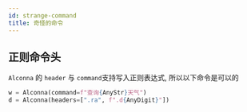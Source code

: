 ```yaml
---
id: strange-command
title: 奇怪的命令
---
```


## 正则命令头

`Alconna` 的 `header` 与 `command`支持写入正则表达式, 所以以下命令是可以的

```python
w = Alconna(command=f"查询{AnyStr}天气")
d = Alconna(headers=[".ra", f".d{AnyDigit}"])
```


<TerminalApp lines={strange} height={240}/>